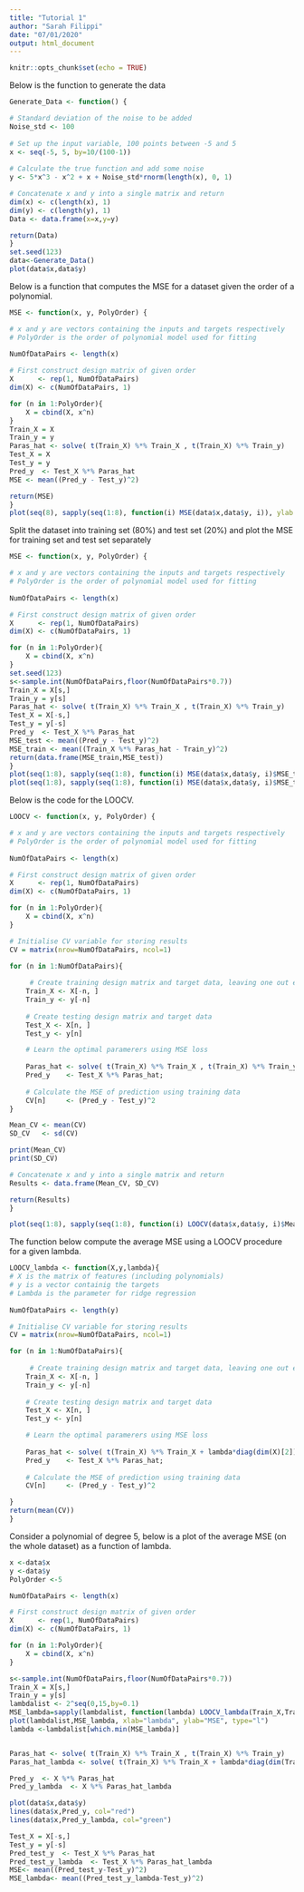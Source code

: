 ```yaml
---
title: "Tutorial 1"
author: "Sarah Filippi"
date: "07/01/2020"
output: html_document
---
```


```r
knitr::opts_chunk$set(echo = TRUE)
```


Below is the function to generate the data
```r
Generate_Data <- function() {

# Standard deviation of the noise to be added
Noise_std <- 100
 
# Set up the input variable, 100 points between -5 and 5
x <- seq(-5, 5, by=10/(100-1))
 
# Calculate the true function and add some noise
y <- 5*x^3 - x^2 + x + Noise_std*rnorm(length(x), 0, 1)

# Concatenate x and y into a single matrix and return
dim(x) <- c(length(x), 1)
dim(y) <- c(length(y), 1)
Data <- data.frame(x=x,y=y)

return(Data)
}
set.seed(123)
data<-Generate_Data()
plot(data$x,data$y)
```

Below is a function that computes the MSE for a dataset given the order of a polynomial. 

```r
MSE <- function(x, y, PolyOrder) {

# x and y are vectors containing the inputs and targets respectively
# PolyOrder is the order of polynomial model used for fitting
 
NumOfDataPairs <- length(x)

# First construct design matrix of given order
X      <- rep(1, NumOfDataPairs)
dim(X) <- c(NumOfDataPairs, 1)

for (n in 1:PolyOrder){
    X = cbind(X, x^n)
}
Train_X = X
Train_y = y
Paras_hat <- solve( t(Train_X) %*% Train_X , t(Train_X) %*% Train_y)
Test_X = X
Test_y = y 
Pred_y  <- Test_X %*% Paras_hat
MSE <- mean((Pred_y - Test_y)^2)

return(MSE)
}
plot(seq(8), sapply(seq(1:8), function(i) MSE(data$x,data$y, i)), ylab = "MSE", xlab="order", type="l")
```

Split the dataset into training set (80%) and test set (20%) and plot the MSE for training set and test set separately
```r


MSE <- function(x, y, PolyOrder) {

# x and y are vectors containing the inputs and targets respectively
# PolyOrder is the order of polynomial model used for fitting
 
NumOfDataPairs <- length(x)

# First construct design matrix of given order
X      <- rep(1, NumOfDataPairs)
dim(X) <- c(NumOfDataPairs, 1)

for (n in 1:PolyOrder){
    X = cbind(X, x^n)
}
set.seed(123)
s<-sample.int(NumOfDataPairs,floor(NumOfDataPairs*0.7))
Train_X = X[s,]
Train_y = y[s]
Paras_hat <- solve( t(Train_X) %*% Train_X , t(Train_X) %*% Train_y)
Test_X = X[-s,]
Test_y = y[-s]
Pred_y  <- Test_X %*% Paras_hat
MSE_test <- mean((Pred_y - Test_y)^2)
MSE_train <- mean((Train_X %*% Paras_hat - Train_y)^2)
return(data.frame(MSE_train,MSE_test))
}
plot(seq(1:8), sapply(seq(1:8), function(i) MSE(data$x,data$y, i)$MSE_train), ylab = "MSE", xlab="order", type="l", main ="On train set")
plot(seq(1:8), sapply(seq(1:8), function(i) MSE(data$x,data$y, i)$MSE_test), ylab = "MSE", xlab="order", type="l", main="On test set")
```
Below is the code for the LOOCV. 


```r
LOOCV <- function(x, y, PolyOrder) {

# x and y are vectors containing the inputs and targets respectively
# PolyOrder is the order of polynomial model used for fitting
 
NumOfDataPairs <- length(x)

# First construct design matrix of given order
X      <- rep(1, NumOfDataPairs)
dim(X) <- c(NumOfDataPairs, 1)

for (n in 1:PolyOrder){
    X = cbind(X, x^n)
}

# Initialise CV variable for storing results
CV = matrix(nrow=NumOfDataPairs, ncol=1)

for (n in 1:NumOfDataPairs){
	
	 # Create training design matrix and target data, leaving one out each time
	Train_X <- X[-n, ]
   	Train_y <- y[-n]
   
	# Create testing design matrix and target data
    Test_X <- X[n, ]
    Test_y <- y[n]

	# Learn the optimal paramerers using MSE loss
    
    Paras_hat <- solve( t(Train_X) %*% Train_X , t(Train_X) %*% Train_y)
    Pred_y    <- Test_X %*% Paras_hat;
    
    # Calculate the MSE of prediction using training data
    CV[n]     <- (Pred_y - Test_y)^2
}

Mean_CV <- mean(CV)
SD_CV   <- sd(CV)

print(Mean_CV)
print(SD_CV)

# Concatenate x and y into a single matrix and return
Results <- data.frame(Mean_CV, SD_CV)

return(Results)
}

plot(seq(1:8), sapply(seq(1:8), function(i) LOOCV(data$x,data$y, i)$Mean_CV), ylab = "average MSE", xlab="order", type="l")
```
The function below compute the average MSE using a LOOCV procedure for a given lambda. 

```r
LOOCV_lambda <- function(X,y,lambda){
# X is the matrix of features (including polynomials)
# y is a vector containig the targets
# Lambda is the parameter for ridge regression
 
NumOfDataPairs <- length(y)

# Initialise CV variable for storing results
CV = matrix(nrow=NumOfDataPairs, ncol=1)

for (n in 1:NumOfDataPairs){
	
	 # Create training design matrix and target data, leaving one out each time
	Train_X <- X[-n, ]
   	Train_y <- y[-n]
   
	# Create testing design matrix and target data
    Test_X <- X[n, ]
    Test_y <- y[n]

	# Learn the optimal paramerers using MSE loss
    
    Paras_hat <- solve( t(Train_X) %*% Train_X + lambda*diag(dim(X)[2]) , t(Train_X) %*% Train_y)
    Pred_y    <- Test_X %*% Paras_hat;
    
    # Calculate the MSE of prediction using training data
    CV[n]     <- (Pred_y - Test_y)^2

}
return(mean(CV))
}
```

Consider a polynomial of degree 5, below is a plot of the average MSE (on the whole dataset) as a function of lambda.
```r
x <-data$x
y <-data$y
PolyOrder <-5

NumOfDataPairs <- length(x)

# First construct design matrix of given order
X      <- rep(1, NumOfDataPairs)
dim(X) <- c(NumOfDataPairs, 1)

for (n in 1:PolyOrder){
    X = cbind(X, x^n)
}

s<-sample.int(NumOfDataPairs,floor(NumOfDataPairs*0.7))
Train_X = X[s,]
Train_y = y[s]
lambdalist <- 2^seq(0,15,by=0.1)
MSE_lambda=sapply(lambdalist, function(lambda) LOOCV_lambda(Train_X,Train_y,lambda))
plot(lambdalist,MSE_lambda, xlab="lambda", ylab="MSE", type="l") 
lambda <-lambdalist[which.min(MSE_lambda)]


Paras_hat <- solve( t(Train_X) %*% Train_X , t(Train_X) %*% Train_y)
Paras_hat_lambda <- solve( t(Train_X) %*% Train_X + lambda*diag(dim(Train_X)[2]) , t(Train_X) %*%Train_y)

Pred_y  <- X %*% Paras_hat
Pred_y_lambda  <- X %*% Paras_hat_lambda

plot(data$x,data$y)
lines(data$x,Pred_y, col="red")
lines(data$x,Pred_y_lambda, col="green")

Test_X = X[-s,]
Test_y = y[-s]
Pred_test_y  <- Test_X %*% Paras_hat
Pred_test_y_lambda  <- Test_X %*% Paras_hat_lambda
MSE<- mean((Pred_test_y-Test_y)^2)
MSE_lambda<- mean((Pred_test_y_lambda-Test_y)^2)
```


